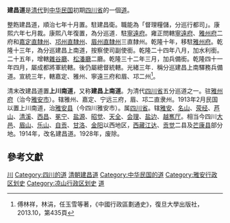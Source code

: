 '''建昌道'''是[[清代|清代]]到[[中华民国|中华民国]]初期[[四川省|四川省]]的一個[[道_(行政區劃)|道]]。

整飭建昌道，順治七年十月置。駐建昌衛。職能為「督理糧儲，分巡行都司」。康熙六年七月裁。康熙八年復置，為分巡道．駐[[寧遠府|寧遠府]]。雍正問轄[[寧遠府|寧遠府]]、[[雅州府|雅州府]]二府和[[嘉定直隸州|嘉定直隸州]]、[[邛州直隸州|邛州直隸州]]、[[眉州直隸州|眉州直隸州]]三直隸州。乾隆十年，移駐[[雅州府|雅州府]]。乾隆十三年，為分巡建昌上南道，按察使司副使銜。乾隆二十四年八月，加水利銜。二十五年，增轄[[雜谷廳|雜谷廳]]、[[松潘廳|松潘廳]]二廳。乾隆三十二年三月，加兵備銜。乾隆四十一年四月，屬成都將軍統轄。後仍屬總督統轄。光緒三年．稱分巡建昌上南驛務兵備道。宣統三年，轄嘉定、雅州、寧遠三府和眉、邛二州<ref>傅林祥，林涓，任玉雪等著，《中國行政區劃通史》，復旦大學出版社，2013.10，第435頁</ref>。 

清末改建昌道置'''上川南道'''，又称'''建昌上南道'''。为清代[[四川省_(清)|四川省]]五分巡道之一。驻[[雅州府|雅州府]]（治今[[雅安市|雅安市]]）。辖雅州、嘉定、宁远三府，眉、邛二直隶州。1913年2月民国以置上川南道，治[[雅安县|雅安县]]（今四川雅安市）。属[[四川省_(中华民国)|四川省]]。辖[[雅安|雅安]]、[[名山|名山]]、[[荥经|荥经]]、[[芦山|芦山]]、[[清溪|清溪]]、[[西昌|西昌]]、[[冕宁|冕宁]]、[[盐源|盐源]]、[[昭觉|昭觉]]、[[天全|天全]]、[[会理|会理]]、[[盐边|盐边]]、[[越嶲厅|越嶲厅]]。相当今四川[[大邑|大邑]]、[[眉山|眉山]]、[[乐山|乐山]]、[[自贡|自贡]]、[[甘洛|甘洛]]、[[金阳|金阳]]以西地区，[[西藏|西藏]][[江达|江达]]、[[贡觉|贡觉]]二县及[[芒康县|芒康县]]部分地。1914年，改名建昌道。1928年，废除。
== 參考文獻 ==
{{Reflist}}
{{清朝巡守道|nocat}}
{{清朝四川省行政區劃|nocat}}
{{北洋政府行政區劃|nocat}}
{{中华民国的道|nocat}}
{{清朝行政區劃小作品}}
[[Category:清朝的道|川]]
[[Category:四川的道|Category:四川的道]]
[[Category:清朝建昌道|]]
[[Category:中华民国的道|Category:中华民国的道]]
[[Category:雅安行政区划史|Category:雅安行政区划史]]
[[Category:凉山行政区划史|Category:凉山行政区划史]]
[[Category:中华民国四川省行政区划|道]]